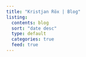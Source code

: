 ```yaml
---
title: "Kristjan Röx | Blog"
listing:
  contents: blog
  sort: "date desc"
  type: default
  categories: true
  feed: true
---
```

